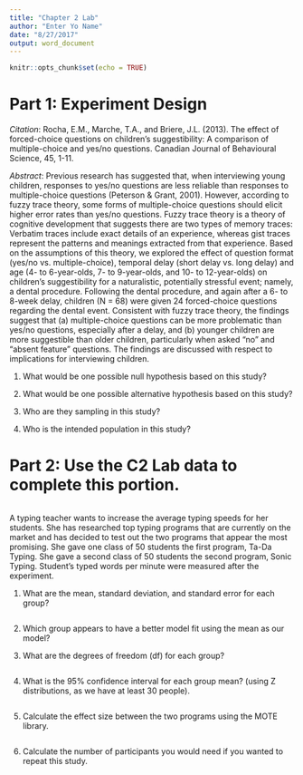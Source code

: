 ```yaml
---
title: "Chapter 2 Lab"
author: "Enter Yo Name"
date: "8/27/2017"
output: word_document
---
```


```r
knitr::opts_chunk$set(echo = TRUE)
```

# Part 1: Experiment Design

*Citation*: Rocha, E.M., Marche, T.A., and Briere, J.L. (2013). The effect of forced-choice questions on children's suggestibility: A comparison of multiple-choice and yes/no questions. Canadian Journal of Behavioural Science, 45, 1-11.

*Abstract*: Previous research has suggested that, when interviewing young children, responses to yes/no questions are less reliable than responses to multiple-choice questions (Peterson & Grant, 2001). However, according to fuzzy trace theory, some forms of multiple-choice questions should elicit higher error rates than yes/no questions. Fuzzy trace theory is a theory of cognitive development that suggests there are two types of memory traces: Verbatim traces include exact details of an experience, whereas gist traces represent the patterns and meanings extracted from that experience. Based on the assumptions of this theory, we explored the effect of question format (yes/no vs. multiple-choice), temporal delay (short delay vs. long delay) and age (4- to 6-year-olds, 7- to 9-year-olds, and 10- to 12-year-olds) on children's suggestibility for a naturalistic, potentially stressful event; namely, a dental procedure. Following the dental procedure, and again after a 6- to 8-week delay, children (N = 68) were given 24 forced-choice questions regarding the dental event. Consistent with fuzzy trace theory, the findings suggest that (a) multiple-choice questions can be more problematic than yes/no questions, especially after a delay, and (b) younger children are more suggestible than older children, particularly when asked "no" and "absent feature" questions. The findings are discussed with respect to implications for interviewing children.

1)	What would be one possible null hypothesis based on this study?

2)	What would be one possible alternative hypothesis based on this study?

3)	Who are they sampling in this study?

4)	Who is the intended population in this study?

# Part 2: Use the C2 Lab data to complete this portion.
```r

```

A typing teacher wants to increase the average typing speeds for her students. She has researched top typing programs that are currently on the market and has decided to test out the two programs that appear the most promising. She gave one class of 50 students the first program, Ta-Da Typing. She gave a second class of 50 students the second program, Sonic Typing. Student's typed words per minute were measured after the experiment. 

1)	What are the mean, standard deviation, and standard error for each group? 

```r

```

2)	Which group appears to have a better model fit using the mean as our model?

3)	What are the degrees of freedom (df) for each group?
```r

```

4)	What is the 95% confidence interval for each group mean? (using Z distributions, as we have at least 30 people).

```r

```

5) Calculate the effect size between the two programs using the MOTE library.

```r

```

6) Calculate the number of participants you would need if you wanted to repeat this study.

```r

```



